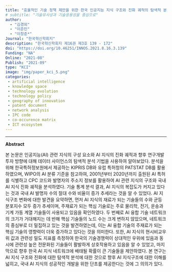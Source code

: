 ```yaml
---
title: "효율적인 기술 정책 제안을 위한 한국 인공지능 지식 구조와 진화 궤적의 탐색적 분석"
# subtitle: "기술유사성과 기술응용성을 중심으로"
author: 
  - "김경외" 
  - "이준민"
  - "이창준*" 
Journal: "한국혁신학회지"
description: "한국혁신학회지 제16권 제3호 139 - 172"
doi: "https://doi.org/10.46251/INNOS.2021.8.16.3.139"
Funding: "NA"
Online: "2021-08"
Publish: "2021-09"
type: "KCI"
image: "img/paper_kci_5.png"
categories:
 - artificial intelligence 
 - knowledge space
 - technology evolution
 - technology policy
 - geography of innovation
 - patent document
 - network analysis
 - IPC code
 - co-occurence matrix
 - ICT ecosystem
---
```


------------------------------------------------------------------------

**Abstract**

본 논문은 인공지능(AI) 관련 지식의 구성 요소와 AI 지식의 진화 궤적과 향후 연구개발 투자 방향에 대해 데이터 사이언스의 탐색적 분석 기법을 사용하여 알아보았다. 분석을 위해 한국특허정보원에서 제공하는 KIPRIS DB와 유럽 특허청의 PATSTAT DB를 활용하였으며, WIPO의 AI 분류 기준을 참고하여, 2001년부터 2020년까지 출원된 AI 특허를 식별하고 CPC 코드와 발명자의 주소지 정보를 활용하여 AI 관련 지식의 구조와 국내 AI 지식 진화 궤적을 분석하였다. 기술 통계 분석 결과, AI 지식의 복잡도가 커지고 있다는 것과 국내 AI 발명자 수의 절대 수와 비율이 증가 추세라는 것을 알 수 있었다. AI 지식구조 변화에 대한 발견을 요약하면, 먼저 AI 지식의 재료가 되는 기술들의 수와 균등 분포지수 모두 증가 추세이며, 주재료가 되는 핵심 기술로는 주로 물리학, 전기, 운송과 기계 가동 계열 기술들이 사용되고 있음을 확인하였다. 두 번째로 AI 융합 기술 네트워크의 크기가 거대해지는 데 반해 핵심 기술들의 노드 수는 크게 변하지 않았으며, 네트워크의 중심부로 더 밀집하고 있는 것을 발견하였는데, 이는 AI 융합 기술의 주재료가 되는 핵심 기술의 영향력이 더욱 증가하고 있다는 것을 의미한다. 또한, AI 지식의 현시비교우위 값과 관련성 밀도 지표를 측정하여 한국의 기술경쟁력이 상대적인 우위에 있음과 동시에 관련성 높은 전문화된 기술들이 활발하게 상호작용하고 있음을 알 수 있었고, 마지막으로 향후 한국 AI 지식 네트워크에 배태될 확률이 큰 기술들을 제안하였다. 본 연구는 AI 지식 구조와 진화에 대한 탐색적 분석에 대한 것으로 향후 AI 지식구조에 대한 이해를 넓히고, 국내 AI 지식의 성공적인 개발을 위한 단초를 제공한다는 것에 그 의의가 있다.
